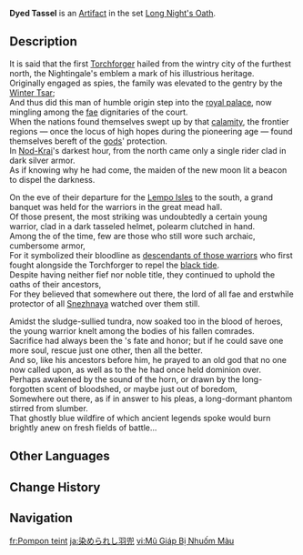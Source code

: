 {{Artifact Infobox
|image = Item Dyed Tassel.png
|set   = Long Night's Oath
|piece = Circlet of Logos
}}
{{Description|An ancient heavy helmet. It is an heirloom that bears the mark of a venerable lineage of northern warriors.}}
'''Dyed Tassel''' is an [[Artifact]] in the set [[Long Night's Oath]].

==Description==
It is said that the first [[Torchforger]] hailed from the wintry city of the furthest north, the Nightingale's emblem a mark of his illustrious heritage.<br>
Originally engaged as spies, the family was elevated to the gentry by the [[Belyi Tsar|Winter Tsar]];<br>
And thus did this man of humble origin step into the [[Zapolyarny Palace|royal palace]], now mingling among the [[Snowland Fae|fae]] dignitaries of the court.<br>
When the nations found themselves swept up by that [[Cataclysm|calamity]], the frontier regions &mdash; once the locus of high hopes during the pioneering age &mdash; found themselves bereft of the [[gods]]' protection.<br>
In [[Nod-Krai]]'s darkest hour, from the north came only a single rider clad in dark silver armor.<br>
As if knowing why he had come, the maiden of the new moon lit a beacon to dispel the darkness.

On the eve of their departure for the [[Lempo Isles]] to the south, a grand banquet was held for the warriors in the great mead hall.<br>
Of those present, the most striking was undoubtedly a certain young warrior, clad in a dark tasseled helmet, polearm clutched in hand.<br>
Among the {{tt|Ratniki|Russian for "warriors"}} of the time, few are those who still wore such archaic, cumbersome armor,<br>
For it symbolized their bloodline as [[Lightkeepers|descendants of those warriors]] who first fought alongside the Torchforger to repel the [[The Wild Hunt|black tide]].<br>
Despite having neither fief nor noble title, they continued to uphold the oaths of their ancestors,<br>
For they believed that somewhere out there, the lord of all fae and erstwhile protector of all [[Snezhnaya]] watched over them still.

Amidst the sludge-sullied tundra, now soaked too in the blood of heroes, the young warrior knelt among the bodies of his fallen comrades.<br>
Sacrifice had always been the {{tt|Ratnik|Russian for "warrior"}}'s fate and honor; but if he could save one more soul, rescue just one other, then all the better.<br>
And so, like his ancestors before him, he prayed to an old god that no one now called upon, as well as to the {{tt|Knyazes|Slavic title equivalent to prince or duke}} he had once held dominion over.<br>

Perhaps awakened by the sound of the horn, or drawn by the long-forgotten scent of bloodshed, or maybe just out of boredom,<br>
Somewhere out there, as if in answer to his pleas, a long-dormant phantom stirred from slumber.<br>
That ghostly blue wildfire of which ancient legends spoke would burn brightly anew on fresh fields of battle...<br>

==Other Languages==
{{Other Languages
|en       = Dyed Tassel
|zhs      = 被浸染的缨盔
|zhs_rm   = 
|zht      = 被浸染的纓盔
|zht_rm   = 
|zh_tl    = 
|ja       = 染められし羽兜
|ja_rm    = Somerareshi Utou{{Assumed}}
|ja_tl    = Dyed Feather Helmet
|ko       = 피로 물든 투구
|ko_tl    = 
|es       = Morrión Contaminado
|es_tl    = Contaminated {{w|Morion (helmet)|Morion}}
|fr       = Pompon teint
|fr_tl    = Dyed Pompom
|ru       = Окрашенный шлем
|ru_tl    = Dyed Helmet
|th       = Dyed Tassel
|vi       = Mũ Giáp Bị Nhuốm Màu
|vi_tl    = 
|de       = Gefärbter Quastenhelm
|de_tl    = 
|id       = Dyed Tassel
|pt       = Elmo Tingido
|pt_tl    = 
|tr       = Boyalı Püskül
|tr_tl    = 
|it       = Nappa colorata
|it_tl    = 
}}

==Change History==
{{Change History|5.5}}

==Navigation==
{{Artifact Set Navbox|Long Night's Oath}}

[[fr:Pompon teint]]
[[ja:染められし羽兜]]
[[vi:Mũ Giáp Bị Nhuốm Màu]]